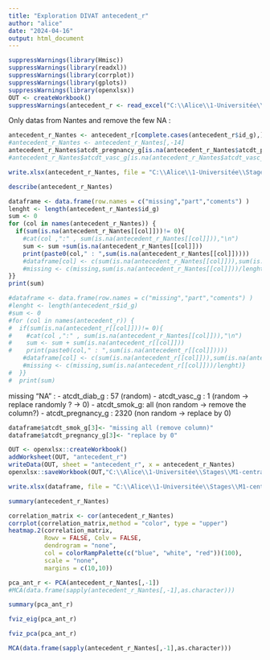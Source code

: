 ---
title: "Exploration DIVAT antecedent_r"
author: "alice"
date: "2024-04-16"
output: html_document
---


```{r}
suppressWarnings(library(Hmisc))
suppressWarnings(library(readxl))
suppressWarnings(library(corrplot))
suppressWarnings(library(gplots))
suppressWarnings(library(openxlsx))
OUT <- createWorkbook()
suppressWarnings(antecedent_r <- read_excel("C:\\Alice\\1-Universitée\\Stages\\M1-centrale\\DATAS\\ALICE_DATAS\\ALL_VARIABLES_KiTGENIE2024.xlsx", sheet = "antecedent_r",na = "NA",col_types = c(rep("numeric",13),"text","numeric")))
```


Only datas from Nantes and remove the few NA :
```{r}
antecedent_r_Nantes <- antecedent_r[complete.cases(antecedent_r$id_g),]
#antecedent_r_Nantes <- antecedent_r_Nantes[,-14]
antecedent_r_Nantes$atcdt_pregnancy_g[is.na(antecedent_r_Nantes$atcdt_pregnancy_g)]<- 0
#antecedent_r_Nantes$atcdt_vasc_g[is.na(antecedent_r_Nantes$atcdt_vasc_g)]<-0
```


```{r}
write.xlsx(antecedent_r_Nantes, file = "C:\\Alice\\1-Universitée\\Stages\\M1-centrale\\DATAS\\NewDATA\\ALL_VARIABLES_KITGENIE_CLEAN.xlsx",sheetName = "antecedent_r", append = TRUE)
```

```{r}
describe(antecedent_r_Nantes)
```

```{r}
dataframe <- data.frame(row.names = c("missing","part","coments") )
lenght <- length(antecedent_r_Nantes$id_g)
sum <- 0
for (col in names(antecedent_r_Nantes)) {
  if(sum(is.na(antecedent_r_Nantes[[col]]))!= 0){
    #cat(col ,":" , sum(is.na(antecedent_r_Nantes[[col]])),"\n")
    sum <- sum +sum(is.na(antecedent_r_Nantes[[col]]))
    print(paste0(col," : ",sum(is.na(antecedent_r_Nantes[[col]]))))
    #dataframe[col] <- c(sum(is.na(antecedent_r_Nantes[[col]])),sum(is.na(antecedent_r_Nantes[[col]]))/lenght,"random")
    #missing <- c(missing,sum(is.na(antecedent_r_Nantes[[col]]))/lenght)}
}}
print(sum)

#dataframe <- data.frame(row.names = c("missing","part","coments") )
#lenght <- length(antecedent_r$id_g)
#sum <- 0
#for (col in names(antecedent_r)) {
#  if(sum(is.na(antecedent_r[[col]]))!= 0){
#    #cat(col ,":" , sum(is.na(antecedent_r_Nantes[[col]])),"\n")
#    sum <- sum + sum(is.na(antecedent_r[[col]]))
#    print(paste0(col," : ",sum(is.na(antecedent_r[[col]]))))
    #dataframe[col] <- c(sum(is.na(antecedent_r[[col]])),sum(is.na(antecedent_r[[col]]))/lenght,"random")
    #missing <- c(missing,sum(is.na(antecedent_r[[col]]))/lenght)}
#  }}
#  print(sum)
```

missing "NA" : - atcdt_diab_g : 57 (random)
               - atcdt_vasc_g : 1 (random -> replace randomly ? -> 0)
               - atcdt_smok_g: all (non random -> remove the column?)
               - atcdt_pregnancy_g : 2320 (non random -> replace by 0) 
```{r}
dataframe$atcdt_smok_g[3]<- "missing all (remove column)"
dataframe$atcdt_pregnancy_g[3]<- "replace by 0"
```
```{r}
OUT <- openxlsx::createWorkbook()
addWorksheet(OUT, "antecedent_r")
writeData(OUT, sheet = "antecedent_r", x = antecedent_r_Nantes)
openxlsx::saveWorkbook(OUT,"C:\\Alice\\1-Universitée\\Stages\\M1-centrale\\DATAS\\NewDATA\\CLEAN_MERGE_new4.xlsx")
```

```{r}
write.xlsx(dataframe, file = "C:\\Alice\\1-Universitée\\Stages\\M1-centrale\\DATAS\\Describe\\explore\\explore_NA.xlsx",sheetName = "antecedent_r2", append = FALSE)

```


```{r}
summary(antecedent_r_Nantes)
```


```{r}
correlation_matrix <- cor(antecedent_r_Nantes)
corrplot(correlation_matrix,method = "color", type = "upper")
heatmap.2(correlation_matrix,
          Rowv = FALSE, Colv = FALSE,
          dendrogram = "none",
          col = colorRampPalette(c("blue", "white", "red"))(100),
          scale = "none",
          margins = c(10,10))
```

```{r}
pca_ant_r <- PCA(antecedent_r_Nantes[,-1])
#MCA(data.frame(sapply(antecedent_r_Nantes[,-1],as.character)))
```
```{r}
summary(pca_ant_r)
```


```{r}
fviz_eig(pca_ant_r)
```
```{r}
fviz_pca(pca_ant_r)
```


```{r}
MCA(data.frame(sapply(antecedent_r_Nantes[,-1],as.character)))
```

